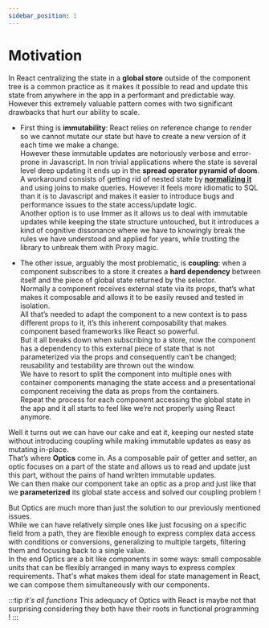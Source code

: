 ```yaml
---
sidebar_position: 1
---
```


# Motivation

In React centralizing the state in a **global store** outside of the component tree is a common practice as it makes it possible to read and update this state from anywhere in the app in a performant and predictable way.  
However this extremely valuable pattern comes with two significant drawbacks that hurt our ability to scale.

-   First thing is **immutability**: React relies on reference change to render so we cannot mutate our state but have to create a new version of it each time we make a change.  
    However these immutable updates are notoriously verbose and error-prone in Javascript. In non trivial applications where the state is several level deep updating it ends up in the **spread operator pyramid of doom**.  
    A workaround consists of getting rid of nested state by [**normalizing it**](https://beta.reactjs.org/learn/choosing-the-state-structure#avoid-deeply-nested-state) and using joins to make queries. However it feels more idiomatic to SQL than it is to Javascript and makes it easier to introduce bugs and performance issues to the state access/update logic.  
    Another option is to use Immer as it allows us to deal with immutable updates while keeping the state structure untouched, but it introduces a kind of cognitive dissonance where we have to knowingly break the rules we have understood and applied for years, while trusting the library to unbreak them with Proxy magic.

-   The other issue, arguably the most problematic, is **coupling**: when a component subscribes to a store it creates a **hard dependency** between itself and the piece of global state returned by the selector.  
    Normally a component receives external state via its props, that’s what makes it composable and allows it to be easily reused and tested in isolation.  
    All that’s needed to adapt the component to a new context is to pass different props to it, it’s this inherent composability that makes component based frameworks like React so powerful.  
    But it all breaks down when subscribing to a store, now the component has a dependency to this external piece of state that is not parameterized via the props and consequently can’t be changed;
    reusability and testability are thrown out the window.  
    We have to resort to split the component into multiple ones with container components managing the state access and a presentational component receiving the data as props from the containers.  
    Repeat the process for each component accessing the global state in the app and it all starts to feel like we’re not properly using React anymore.

Well it turns out we can have our cake and eat it, keeping our nested state without introducing coupling while making immutable updates as easy as mutating in-place.  
That’s where **Optics** come in.
As a composable pair of getter and setter, an optic focuses on a part of the state and allows us to read and update just this part, without the pains of hand written immutable updates.  
We can then make our component take an optic as a prop and just like that we **parameterized** its global state access and solved our coupling problem !

But Optics are much more than just the solution to our previously mentioned issues.  
While we can have relatively simple ones like just focusing on a specific field from a path, they are flexible enough to express complex data access with conditions or conversions, generalizing to multiple targets, filtering them and focusing back to a single value.  
In the end Optics are a bit like components in some ways: small composable units that can be flexibly arranged in many ways to express complex requirements. That's what makes them ideal for state management in React, we can compose them simultaneously with our components.

:::tip _it's all functions_
This adequacy of Optics with React is maybe not that surprising considering they both have their roots in functional programming !
:::
